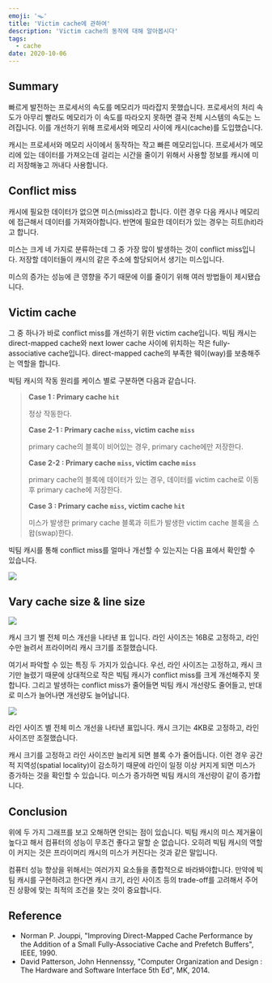 ```yaml
---
emoji: '🪤'
title: 'Victim cache에 관하여'
description: 'Victim cache의 동작에 대해 알아봅시다'
tags:
  - cache
date: 2020-10-06
---
```


## Summary

빠르게 발전하는 프로세서의 속도를 메모리가 따라잡지 못했습니다. 프로세서의 처리 속도가 아무리 빨라도 메모리가 이 속도를 따라오지 못하면 결국 전체 시스템의 속도는 느려집니다. 이를 개선하기 위해 프로세서와 메모리 사이에 캐시(cache)를 도입했습니다.

캐시는 프로세서와 메모리 사이에서 동작하는 작고 빠른 메모리입니다. 프로세서가 메모리에 있는 데이터를 가져오는데 걸리는 시간을 줄이기 위해서 사용할 정보를 캐시에 미리 저장해놓고 꺼내다 사용합니다.

## Conflict miss

캐시에 필요한 데이터가 없으면 미스(miss)라고 합니다. 이런 경우 다음 캐시나 메모리에 접근해서 데이터를 가져와야합니다. 반면에 필요한 데이터가 있는 경우는 히트(hit)라고 합니다.

미스는 크게 네 가지로 분류하는데 그 중 가장 많이 발생하는 것이 conflict miss입니다. 저장할 데이터들이 캐시의 같은 주소에 할당되어서 생기는 미스입니다.

미스의 증가는 성능에 큰 영향을 주기 때문에 이를 줄이기 위해 여러 방법들이 제시됐습니다.

## Victim cache

그 중 하나가 바로 conflict miss를 개선하기 위한 victim cache입니다. 빅팀 캐시는 direct-mapped cache와 next lower cache 사이에 위치하는 작은 fully-associative cache입니다. direct-mapped cache의 부족한 웨이(way)를 보충해주는 역할을 합니다.

빅팀 캐시의 작동 원리를 케이스 별로 구분하면 다음과 같습니다.

> **Case 1 : Primary cache `hit`**
>
> 정상 작동한다.
>
> **Case 2-1 : Primary cache `miss`, victim cache `miss`**
>
> primary cache의 블록이 비어있는 경우, primary cache에만 저장한다.
>
> **Case 2-2 : Primary cache `miss`, victim cache `miss`**
>
> primary cache의 블록에 데이터가 있는 경우, 데이터를 victim cache로 이동 후 primary cache에 저장한다.
>
> **Case 3 : Primary cache `miss`, victim cache `hit`**
>
> 미스가 발생한 primary cache 블록과 히트가 발생한 victim cache 블록을 스왑(swap)한다.

빅팀 캐시를 통해 conflict miss를 얼마나 개선할 수 있는지는 다음 표에서 확인할 수 있습니다.

![](0.png)

## Vary cache size & line size

![](1.png)

캐시 크기 별 전체 미스 개선을 나타낸 표 입니다. 라인 사이즈는 16B로 고정하고, 라인 수만 늘려서 프라이머리 캐시 크기를 조절했습니다.

여기서 파악할 수 있는 특징 두 가지가 있습니다. 우선, 라인 사이즈는 고정하고, 캐시 크기만 늘렸기 때문에 상대적으로 작은 빅팀 캐시가 conflict miss를 크게 개선해주지 못합니다. 그리고 발생하는 conflict miss가 줄어들면 빅팀 캐시 개선량도 줄어들고, 반대로 미스가 늘어나면 개선량도 늘어납니다.

![](2.png)

라인 사이즈 별 전체 미스 개선을 나타낸 표입니다. 캐시 크기는 4KB로 고정하고, 라인 사이즈만 조절했습니다.

캐시 크기를 고정하고 라인 사이즈만 늘리게 되면 블록 수가 줄어듭니다. 이런 경우 공간적 지역성(spatial locality)이 감소하기 때문에 라인이 일정 이상 커지게 되면 미스가 증가하는 것을 확인할 수 있습니다. 미스가 증가하면 빅팀 캐시의 개선량이 같이 증가합니다.

## Conclusion

위에 두 가지 그래프를 보고 오해하면 안되는 점이 있습니다. 빅팀 캐시의 미스 제거율이 높다고 해서 컴퓨터의 성능이 무조건 좋다고 말할 순 없습니다. 오히려 빅팀 캐시의 역할이 커지는 것은 프라이머리 캐시의 미스가 커진다는 것과 같은 말입니다.

컴퓨터 성능 향상을 위해서는 여러가지 요소들을 종합적으로 바라봐야합니다. 만약에 빅팀 캐시를 구현하려고 한다면 캐시 크기, 라인 사이즈 등의 trade-off를 고려해서 주어진 상황에 맞는 최적의 조건을 찾는 것이 중요합니다.

## Reference

- Norman P. Jouppi, "Improving Direct-Mapped Cache Performance by the Addition of a Small Fully-Associative Cache and Prefetch Buffers", IEEE, 1990.
- David Patterson, John Hennenssy, "Computer Organization and Design : The Hardware and Software Interface 5th Ed", MK, 2014.
